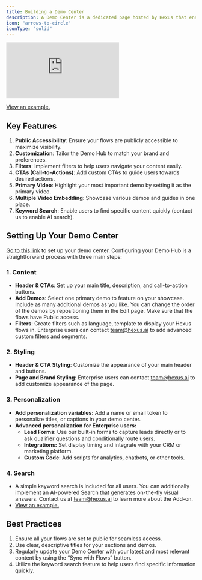 ```yaml
---
title: Building a Demo Center
description: A Demo Center is a dedicated page hosted by Hexus that enables you to display your product demos, video tutorials, and interactive guides in one centralized location. It's designed to enhance your customer engagement and streamline the demo experience.
icon: "arrows-to-circle"
iconType: "solid"
---
```


<div style={{ position: 'relative', width: '100%', paddingTop: '68%' }}>
  <iframe
    src="https://app.usehexus.com/embed/How_to_Create_and_Edit_Your_Showcase_on_Hexus__8d0bb569-69ab-420e-8dc5-0c6b9c78f025"
    title="Hexus Demo Center"
    frameborder="0"
    allow="accelerometer; autoplay; clipboard-write; encrypted-media; gyroscope; picture-in-picture"
    allowfullscreen
    style={{ position: 'absolute', top: 0, left: 0, width: '100%', height: '100%' }}
  ></iframe>
</div>

[View an example.](https://app.usehexus.com/showcase/hexus?name=Mark)

## Key Features

1. **Public Accessibility**: Ensure your flows are publicly accessible to maximize visibility.
2. **Customization**: Tailor the Demo Hub to match your brand and preferences.
3. **Filters**: Implement filters to help users navigate your content easily.
4. **CTAs (Call-to-Actions)**: Add custom CTAs to guide users towards desired actions.
5. **Primary Video**: Highlight your most important demo by setting it as the primary video.
6. **Multiple Video Embedding**: Showcase various demos and guides in one place.
7. **Keyword Search**: Enable users to find specific content quickly (contact us to enable AI search).

## Setting Up Your Demo Center

[Go to this link](https://app.usehexus.com/showcase/edit) to set up your demo center. Configuring your Demo Hub is a straightforward process with three main steps:

### 1. Content

- **Header & CTAs**: Set up your main title, description, and call-to-action buttons.
- **Add Demos**: Select one primary demo to feature on your showcase. Include as many additional demos as you like. You can change the order of the demos by repositioning them in the Edit page. Make sure that the flows have Public access.
- **Filters**: Create filters such as language, template to display your Hexus flows in. Enterprise users can contact [team@hexus.ai](mailto:team@hexus.ai) to add advanced custom filters and segments.

### 2. Styling

- **Header & CTA Styling**: Customize the appearance of your main header and buttons.
- **Page and Brand Styling**: Enterprise users can contact [team@hexus.ai](mailto:team@hexus.ai) to add customize appearance of the page.

### 3. Personalization

- **Add personalization variables:** Add a name or email token to personalize titles, or captions in your demo center.
- **Advanced personalization for Enterprise users:**
    - **Lead Forms**: Use our built-in forms to capture leads directly or to ask qualifier questions and conditionally route users.
    - **Integrations:** Set display timing and integrate with your CRM or marketing platform.
    - **Custom Code**: Add scripts for analytics, chatbots, or other tools.

### 4. Search

- A simple keyword search is included for all users. You can additionally implement an AI-powered Search that generates on-the-fly visual answers. Contact us at [team@hexus.ai](mailto:team@hexus.ai) to learn more about the Add-on.
- [View an example.](https://app.usehexus.com/showcase/hexus?name=Mark)

## Best Practices

1. Ensure all your flows are set to public for seamless access.
2. Use clear, descriptive titles for your sections and demos.
3. Regularly update your Demo Center with your latest and most relevant content by using the “Sync with Flows” button.
4. Utilize the keyword search feature to help users find specific information quickly.